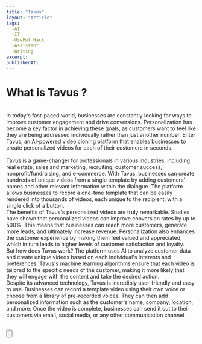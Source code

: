 ```yaml
---
title: "Tavus"
layout: "Article"
tags:
  -AI 
  -IT
  -UseFul Hack
  -Assistant
  -Writing
excerpt:
publishedAt:
---
```


# What is Tavus ?
<br/>
In today's fast-paced world, businesses are constantly looking for ways to improve customer engagement and drive conversions. Personalization has become a key factor in achieving these goals, as customers want to feel like they are being addressed individually rather than just another number. Enter Tavus, an AI-powered video cloning platform that enables businesses to create personalized videos for each of their customers in seconds.
<br/>
<Youtube id= "oQhj2Gv3vjo"/>
<br/>
Tavus is a game-changer for professionals in various industries, including real estate, sales and marketing, recruiting, customer success, nonprofit/fundraising, and e-commerce. With Tavus, businesses can create hundreds of unique videos from a single template by adding customers' names and other relevant information within the dialogue. The platform allows businesses to record a one-time template that can be easily rendered into thousands of videos, each unique to the recipient, with a single click of a button.
<br/>
The benefits of Tavus's personalized videos are truly remarkable. Studies have shown that personalized videos can improve conversion rates by up to 500%. This means that businesses can reach more customers, generate more leads, and ultimately increase revenue. Personalization also enhances the customer experience by making them feel valued and appreciated, which in turn leads to higher levels of customer satisfaction and loyalty.
<br/>
But how does Tavus work? The platform uses AI to analyze customer data and create unique videos based on each individual's interests and preferences. Tavus's machine learning algorithms ensure that each video is tailored to the specific needs of the customer, making it more likely that they will engage with the content and take the desired action.
<br/>
Despite its advanced technology, Tavus is incredibly user-friendly and easy to use. Businesses can record a template video using their own voice or choose from a library of pre-recorded voices. They can then add personalized information such as the customer's name, company, location, and more. Once the video is complete, businesses can send it out to their customers via email, social media, or any other communication channel.
<br/>
<br />

<Button
  address="https://www.tavus.io/"
  text="Link to Tavus"
/>